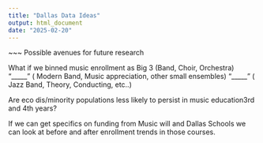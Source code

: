 ```yaml
---
title: "Dallas Data Ideas"
output: html_document
date: "2025-02-20"
---
```


~~~ Possible avenues for future research

What if we binned music enrollment as
  Big 3 (Band, Choir, Orchestra)
  "_____" ( Modern Band, Music appreciation, other small ensembles)
  "_____" ( Jazz Band, Theory, Conducting, etc..)
  

Are eco dis/minority populations less likely to persist in music education3rd and 4th years?

If we can get specifics on funding from Music will and Dallas Schools we can look at
before and after enrollment trends in those courses. 